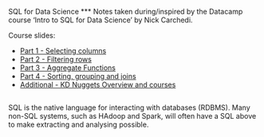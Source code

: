 SQL for Data Science
***
Notes taken during/inspired by the Datacamp course 'Intro to SQL for Data Science' by Nick Carchedi. 

Course slides:

* [Part 1 - Selecting columns]()
* [Part 2 - Filtering rows]()
* [Part 3 - Aggregate Functions]()
* [Part 4 - Sorting, grouping and joins]()
* [Additional - KD Nuggets Overview and courses](https://www.kdnuggets.com/2016/06/seven-steps-mastering-sql-data-science.html)


##

SQL is the native language for interacting with databases (RDBMS).  Many non-SQL systems, such as HAdoop and Spark, will often have a SQL above to make extracting and analysing possible.   